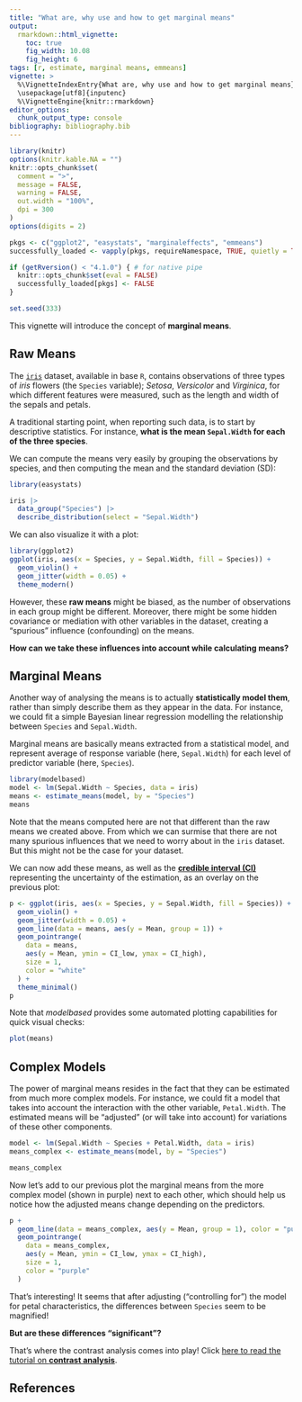 ```yaml
---
title: "What are, why use and how to get marginal means"
output:
  rmarkdown::html_vignette:
    toc: true
    fig_width: 10.08
    fig_height: 6
tags: [r, estimate, marginal means, emmeans]
vignette: >
  %\VignetteIndexEntry{What are, why use and how to get marginal means}
  \usepackage[utf8]{inputenc}
  %\VignetteEngine{knitr::rmarkdown}
editor_options:
  chunk_output_type: console
bibliography: bibliography.bib
---
```


```r
library(knitr)
options(knitr.kable.NA = "")
knitr::opts_chunk$set(
  comment = ">",
  message = FALSE,
  warning = FALSE,
  out.width = "100%",
  dpi = 300
)
options(digits = 2)

pkgs <- c("ggplot2", "easystats", "marginaleffects", "emmeans")
successfully_loaded <- vapply(pkgs, requireNamespace, TRUE, quietly = TRUE)

if (getRversion() < "4.1.0") { # for native pipe
  knitr::opts_chunk$set(eval = FALSE)
  successfully_loaded[pkgs] <- FALSE
}

set.seed(333)
```

This vignette will introduce the concept of **marginal means**.

## Raw Means

The [`iris`](https://en.wikipedia.org/wiki/Iris_flower_data_set) dataset,
available in base `R`, contains observations of three types of *iris* flowers (the
`Species` variable); *Setosa*, *Versicolor* and *Virginica*, for which different
features were measured, such as the length and width of the sepals and petals.

A traditional starting point, when reporting such data, is to start by
descriptive statistics. For instance, **what is the mean `Sepal.Width` for each of the three species**.

We can compute the means very easily by grouping the observations by species,
and then computing the mean and the standard deviation (SD):

```r
library(easystats)

iris |>
  data_group("Species") |>
  describe_distribution(select = "Sepal.Width")
```

We can also visualize it with a plot:

```r
library(ggplot2)
ggplot(iris, aes(x = Species, y = Sepal.Width, fill = Species)) +
  geom_violin() +
  geom_jitter(width = 0.05) +
  theme_modern()
```

However, these **raw means** might be biased, as the number of observations in
each group might be different. Moreover, there might be some hidden covariance or
mediation with other variables in the dataset, creating a "spurious" influence
(confounding) on the means.

**How can we take these influences into account while calculating means?**

## Marginal Means

Another way of analysing the means is to actually **statistically model them**,
rather than simply describe them as they appear in the data. For instance, we
could fit a simple Bayesian linear regression modelling the relationship between
`Species` and `Sepal.Width`.

Marginal means are basically means extracted from a statistical model, and
represent average of response variable (here, `Sepal.Width`) for each level of
predictor variable (here, `Species`).


```r
library(modelbased)
model <- lm(Sepal.Width ~ Species, data = iris)
means <- estimate_means(model, by = "Species")
means
```

Note that the means computed here are not that different than the raw means we
created above. From which we can surmise that there are not many spurious
influences that we need to worry about in the `iris` dataset. But this might not
be the case for your dataset.

We can now add these means, as well as the [**credible interval (CI)**](https://easystats.github.io/bayestestR/articles/credible_interval.html)
representing the uncertainty of the estimation, as an overlay on the previous
plot:

```r
p <- ggplot(iris, aes(x = Species, y = Sepal.Width, fill = Species)) +
  geom_violin() +
  geom_jitter(width = 0.05) +
  geom_line(data = means, aes(y = Mean, group = 1)) +
  geom_pointrange(
    data = means,
    aes(y = Mean, ymin = CI_low, ymax = CI_high),
    size = 1,
    color = "white"
  ) +
  theme_minimal()
p
```


Note that *modelbased* provides some automated plotting capabilities for quick visual checks:

```r
plot(means)
```


## Complex Models

The power of marginal means resides in the fact that they can be estimated from
much more complex models. For instance, we could fit a model that takes into
account the interaction with the other variable, `Petal.Width`. The estimated means will be "adjusted" (or will take into
account) for variations of these other components.

```r
model <- lm(Sepal.Width ~ Species + Petal.Width, data = iris)
means_complex <- estimate_means(model, by = "Species")

means_complex
```

Now let's add to our previous plot the marginal means from the more complex model (shown in purple) next to each other, which should help us notice how the adjusted means change depending on the predictors.

```r
p +
  geom_line(data = means_complex, aes(y = Mean, group = 1), color = "purple") +
  geom_pointrange(
    data = means_complex,
    aes(y = Mean, ymin = CI_low, ymax = CI_high),
    size = 1,
    color = "purple"
  )
```

That's interesting! It seems that after adjusting ("controlling for") the model for petal
characteristics, the differences between `Species` seem to be magnified!

**But are these differences "significant"?**

That's where the contrast analysis comes into play! Click [here to read the tutorial on **contrast analysis**](https://easystats.github.io/modelbased/articles/estimate_contrasts.html).

## References

